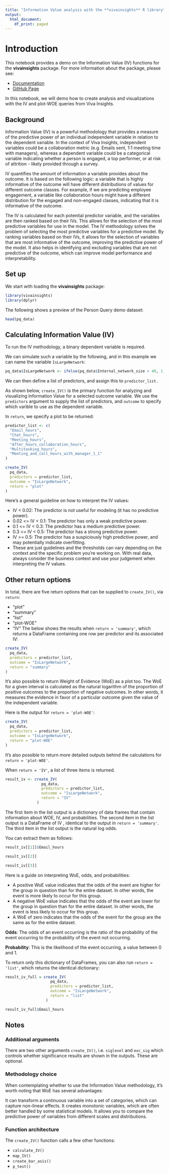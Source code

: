 ```yaml
---
title: "Information Value analysis with the **vivainsights** R library"
output:
  html_document:
    df_print: paged
---
```


# Introduction

This notebook provides a demo on the Information Value (IV) functions for the **vivainsights** package. For more information about the package, please see:

-   [Documentation](https://microsoft.github.io/vivainsights/)
-   [GitHub Page](https://github.com/microsoft/vivainsights)

In this notebook, we will demo how to create analysis and visualizations with the IV and plot-WOE queries from Viva Insights.

## Background

Information Value (IV) is a powerful methodology that provides a measure of the predictive power of an individual independent variable in relation to the dependent variable. In the context of Viva Insights, independent variables could be a collaboration metric (e.g. Emails sent, 1:1 meeting time with managers), whereas a dependent variable could be a categorical variable indicating whether a person is engaged, a top performer, or at risk of attrition - likely provided through a survey.

IV quantifies the amount of information a variable provides about the outcome. It is based on the following logic: a variable that is highly informative of the outcome will have different distributions of values for different outcome classes. For example, if we are predicting employee engagement, a variable like collaboration hours might have a different distribution for the engaged and non-engaged classes, indicating that it is informative of the outcome.

The IV is calculated for each potential predictor variable, and the variables are then ranked based on their IVs. This allows for the selection of the most predictive variables for use in the model. The IV methodology solves the problem of selecting the most predictive variables for a predictive model. By ranking variables based on their IVs, it allows for the selection of variables that are most informative of the outcome, improving the predictive power of the model. It also helps in identifying and excluding variables that are not predictive of the outcome, which can improve model performance and interpretability.

## Set up

We start with loading the **vivainsights** package:

```r
library(vivainsights)
library(dplyr)
```

The following shows a preview of the Person Query demo dataset:

```r
head(pq_data)
```

## Calculating Information Value (IV)

To run the IV methodology, a binary dependent variable is required.

We can simulate such a variable by the following, and in this example we can name the variable `IsLargeNetwork`:

```r
pq_data$IsLargeNetwork <- ifelse(pq_data$Internal_network_size > 40, 1, 0)

```

We can then define a list of predictors, and assign this to `predictor_list.`

As shown below, `create_IV()` is the primary function for analyzing and visualizing Information Value for a selected outcome variable. We use the `predictors` argument to supply the list of predictors, and `outcome` to specify which varible to use as the dependent variable.

In `return`, we specify a plot to be returned:

```r
predictor_list <- c(
  "Email_hours",
  "Chat_hours",
  "Meeting_hours",
  "After_hours_collaboration_hours",
  "Multitasking_hours",
  "Meeting_and_call_hours_with_manager_1_1"
)

create_IV(
  pq_data,
  predictors = predictor_list,
  outcome = "IsLargeNetwork",
  return = "plot"
)
```

Here's a general guideline on how to interpret the IV values:

-   IV \< 0.02: The predictor is not useful for modeling (it has no predictive power).
-   0.02 \<= IV \< 0.1: The predictor has only a weak predictive power.
-   0.1 \<= IV \< 0.3: The predictor has a medium predictive power.
-   0.3 \<= IV \< 0.5: The predictor has a strong predictive power.
-   IV \>= 0.5: The predictor has a suspiciously high predictive power, and may potentially indicate overfitting.
-   These are just guidelines and the thresholds can vary depending on the context and the specific problem you're working on. With real data, always consider the business context and use your judgement when interpreting the IV values.

## Other return options

In total, there are five return options that can be supplied to `create_IV()`, via `return`:

-   "plot"
-   "summary"
-   "list"
-   "plot-WOE"
-   "IV" The below shows the results when `return = 'summary'`, which returns a DataFrame containing one row per predictor and its associated IV:

```r
create_IV(
  pq_data,
  predictors = predictor_list,
  outcome = "IsLargeNetwork",
  return = "summary"
)
```

It's also possible to return Weight of Evidence (WoE) as a plot too. The WoE for a given interval is calculated as the natural logarithm of the proportion of positive outcomes to the proportion of negative outcomes. In other words, it measures the evidence in favor of a particular outcome given the value of the independent variable.

Here is the output for `return = 'plot-WOE'`:

```r
create_IV(
  pq_data,
  predictors = predictor_list,
  outcome = "IsLargeNetwork",
  return = "plot-WOE"
)

```

It's also possible to return more detailed outputs behind the calculations for `return = 'plot-WOE'`.

When `return = 'IV'`, a list of three items is returned.

```r
result_iv <- create_IV(
                pq_data,
                predictors = predictor_list,
                outcome = "IsLargeNetwork",
                return = "IV"
              )
```

The first item in the list output is a dictionary of data frames that contain information about WOE, IV, and probabilities. The second item in the list output is a DataFrame of IV , identical to the output in `return = 'summary'`. The third item in the list output is the natural log odds.

You can extract them as follows:

```r
result_iv[[1]]$Email_hours
```

```r
result_iv[[2]]
```

```r
result_iv[[3]]

```

Here is a guide on interpreting WoE, odds, and probabilities:

-   A positive WoE value indicates that the odds of the event are higher for the group in question than for the entire dataset. In other words, the event is more likely to occur for this group.
-   A negative WoE value indicates that the odds of the event are lower for the group in question than for the entire dataset. In other words, the event is less likely to occur for this group.
-   A WoE of zero indicates that the odds of the event for the group are the same as for the entire dataset.

**Odds**: The odds of an event occurring is the ratio of the probability of the event occurring to the probability of the event not occurring.

**Probability**: This is the likelihood of the event occurring, a value between 0 and 1.

To return only this dictionary of DataFrames, you can also run `return = 'list'`, which returns the identical dictionary:

```r
result_iv_full = create_IV(
                    pq_data,
                    predictors = predictor_list,
                    outcome = "IsLargeNetwork",
                    return = "list"
                  )
```

```r
result_iv_full$Email_hours

```

## Notes

### Additional arguments

There are two other arguments `create_IV()`, i.e. `siglevel` and `exc_sig` which controls whether significance results are shown in the outputs. These are optional.

### Methodology choice

When contemplating whether to use the Information Value methodology, it's worth noting that WoE has several advantages:

It can transform a continuous variable into a set of categories, which can capture non-linear effects. It creates monotonic variables, which are often better handled by some statistical models. It allows you to compare the predictive power of variables from different scales and distributions.

### Function architecture

The `create_IV()` function calls a few other functions:

-   `calculate_IV()`
-   `map_IV()`
-   `create_bar_asis()`
-   `p_test()`
